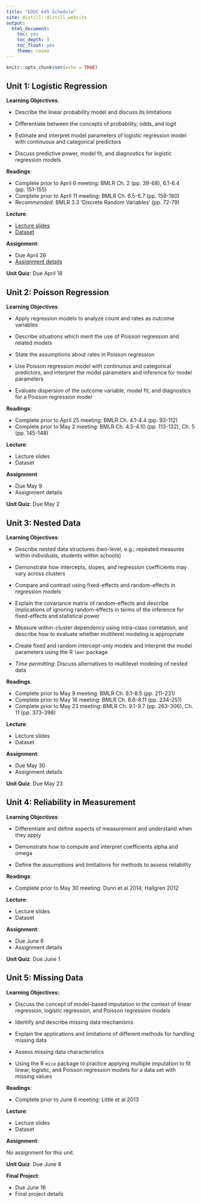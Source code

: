 ```yaml
---
title: "EDUC 645 Schedule"
site: distill::distill_website
output:
  html_document:
    toc: yes
    toc_depth: 3
    toc_float: yes
    theme: cosmo
---
```


```r
knitr::opts_chunk$set(echo = TRUE)
```

## Unit 1: Logistic Regression

**Learning Objectives**: 

- Describe the linear probability model and discuss its limitations

- Differentiate between the concepts of probability, odds, and logit

- Estimate and interpret model parameters of logistic regression model with continuous and categorical predictors

- Discuss predictive power, model fit, and diagnostics for logistic regression models

**Readings**:

 * Complete prior to April 6 meeting: BMLR Ch. 2 (pp. 39-68), 6.1-6.4 (pp. 151-155)
 * Complete prior to April 11 meeting: BMLR Ch. 6.5-6.7 (pp. 159-180)
 * *Recommended*: BMLR 3.3 ‘Discrete Random Variables’ (pp. 72-79)

**Lecture**:

 * [Lecture slides](./slides/EDUC645_logistic_regression_Sp23.html)
 * [Dataset](./data/NHANES_data1112.RData)

**Assignment**:

 * Due April 26
 * [Assignment details](./assignments/assignment01_Sp23.html)
 
**Unit Quiz**: Due April 18

## Unit 2: Poisson Regression

**Learning Objectives**: 

- Apply regression models to analyze count and rates as outcome variables

-	Describe situations which merit the use of Poisson regression and related models

-	State the assumptions about rates in Poisson regression

- Use Poisson regression model with continuous and categorical predictors, and interpret the model parameters and inference for model parameters

- Evaluate dispersion of the outcome variable, model fit, and diagnostics for a Poisson regression model

**Readings**: 

 * Complete prior to April 25 meeting: BMLR Ch. 4.1-4.4 (pp. 93-112)
 * Complete prior to May 2 meeting: BMLR Ch. 4.5-4.10 (pp. 113-132), Ch. 5 (pp. 145-148)
 
**Lecture**:

 * Lecture slides
 * Dataset

**Assignment**

 * Due May 9
 * Assignment details
 
**Unit Quiz**: Due May 2

## Unit 3: Nested Data

**Learning Objectives**: 

- Describe nested data structures (two-level, e.g., repeated measures within individuals, students within schools)

- Demonstrate how intercepts, slopes, and regression coefficients may vary across clusters

- Compare and contrast using fixed-effects and random-effects in regression models

- Explain the covariance matrix of random-effects and describe implications of ignoring random-effects in terms of the inference for fixed-effects and statistical power

- Measure within-cluster dependency using intra-class correlation, and describe how to evaluate whether multilevel modeling is appropriate

- Create fixed and random intercept-only models and interpret the model parameters using the R `lmer` package

- *Time permitting*: Discuss alternatives to multilevel modeling of nested data

**Readings**: 
 
 * Complete prior to May 9 meeting: BMLR Ch. 8.1-8.5 (pp. 211-231)
 * Complete prior to May 16 meeting: BMLR Ch. 8.6-8.11 (pp. 234-251)
 * Complete prior to May 23 meeting: BMLR Ch. 9.1-9.7 (pp. 263-306), Ch. 11 (pp. 373-398)
 
**Lecture**:

 * Lecture slides
 * Dataset 

**Assignment**:

 * Due May 30
 * Assignment details
 
**Unit Quiz**: Due May 23

## Unit 4: Reliability in Measurement

**Learning Objectives**: 

- Differentiate and define aspects of measurement and understand when they apply

- Demonstrate how to compute and interpret coefficients alpha and omega

- Define the assumptions and limitations for methods to assess reliability

**Readings**: 

 * Complete prior to May 30 meeting: Dunn et al 2014; Hallgren 2012

**Lecture**:

 * Lecture slides 
 * Dataset
 
**Assignment**:

 * Due June 6
 * Assignment details
 
**Unit Quiz**: Due June 1

## Unit 5: Missing Data

**Learning Objectives:** 

- Discuss the concept of model-based imputation in the context of linear regression, logistic regression, and Poisson regression models

- Identify and describe missing data mechanisms

- Explain the applications and limitations of different methods for handling missing data

- Assess missing data characteristics 

- Using the R `mice` package to practice applying multiple imputation to fit linear, logistic, and Poisson regression models for a data set with missing values

**Readings**: 

 * Complete prior to June 6 meeting: Little et al 2013

**Lecture**:

 * Lecture slides 
 * Dataset
 
**Assignment**:

No assignment for this unit.

**Unit Quiz**: Due June 8

**Final Project**:

 * Due June 16
 * Final project details
